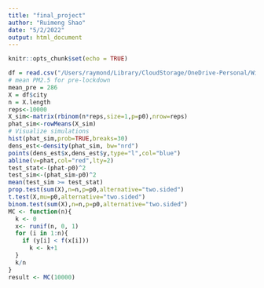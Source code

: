 ```yaml
---
title: "final_project"
author: "Ruimeng Shao"
date: "5/2/2022"
output: html_document
---
```


```r
knitr::opts_chunk$set(echo = TRUE)
```

```r
df = read.csv("/Users/raymond/Library/CloudStorage/OneDrive-Personal/Windows_Homework/STAT-440/Project/data")
# mean PM2.5 for pre-lockdown
mean_pre = 286
X = df$city
n = X.length
reps<-10000
X_sim<-matrix(rbinom(n*reps,size=1,p=p0),nrow=reps)
phat_sim<-rowMeans(X_sim)
# Visualize simulations
hist(phat_sim,prob=TRUE,breaks=30)
dens_est<-density(phat_sim, bw="nrd")
points(dens_est$x,dens_est$y,type="l",col="blue")
abline(v=phat,col="red",lty=2)
test_stat<-(phat-p0)^2
test_sim<-(phat_sim-p0)^2
mean(test_sim >= test_stat)
prop.test(sum(X),n=n,p=p0,alternative="two.sided")
t.test(X,mu=p0,alternative="two.sided")
binom.test(sum(X),n=n,p=p0,alternative="two.sided")
MC <- function(n){
  k <- 0
  x<- runif(n, 0, 1)
  for (i in 1:n){
    if (y[i] < f(x[i]))
      k <- k+1
  }
  k/n
}
result <- MC(10000)
```